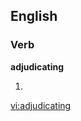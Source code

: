 
==English==

===Verb===
'''adjudicating'''

# {{present participle of|[[adjudicate]]}}

[[vi:adjudicating]]